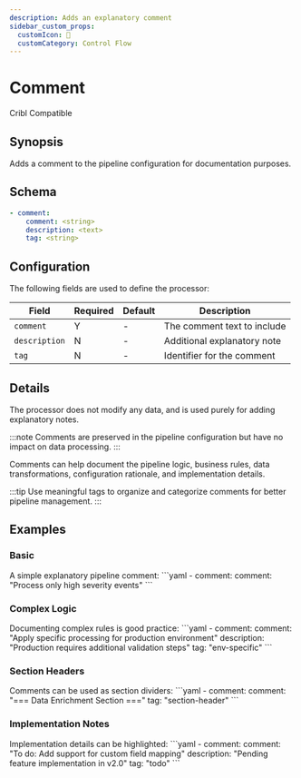 ```yaml
---
description: Adds an explanatory comment
sidebar_custom_props: 
  customIcon: 💭
  customCategory: Control Flow
---
```


# Comment

<span className="theme-doc-version-badge badge badge--secondary">Cribl Compatible</span>

## Synopsis

Adds a comment to the pipeline configuration for documentation purposes.

## Schema

```yaml {2}
- comment:
    comment: <string>
    description: <text>
    tag: <string>
```

## Configuration

The following fields are used to define the processor:

|Field|Required|Default|Description|
|---|---|---|---|
|`comment`|Y|-|The comment text to include|
|`description`|N|-|Additional explanatory note|
|`tag`|N|-|Identifier for the comment|

## Details

The processor does not modify any data, and is used purely for adding explanatory notes.

:::note
Comments are preserved in the pipeline configuration but have no impact on data processing.
:::

Comments can help document the pipeline logic, business rules, data transformations, configuration rationale, and implementation details.

:::tip
Use meaningful tags to organize and categorize comments for better pipeline management.
:::

## Examples

### Basic

<ExampleGrid>
  <CommentCol>
    A simple explanatory pipeline comment:
  </CommentCol>
  <CodeCol>
    ```yaml
    - comment:
        comment: "Process only high severity events"
```
  </CodeCol>
</ExampleGrid>

### Complex Logic

<ExampleGrid>
  <CommentCol>
    Documenting complex rules is good practice:
  </CommentCol>
  <CodeCol>
    ```yaml
    - comment:
        comment: "Apply specific processing for production environment"
        description: "Production requires additional validation steps"
        tag: "env-specific"
```
  </CodeCol>
</ExampleGrid>

### Section Headers

<ExampleGrid>
  <CommentCol>
    Comments can be used as section dividers:
  </CommentCol>
  <CodeCol>
    ```yaml
    - comment:
        comment: "=== Data Enrichment Section ==="
        tag: "section-header"
```
  </CodeCol>
</ExampleGrid>

### Implementation Notes

<ExampleGrid>
  <CommentCol>
    Implementation details can be highlighted:
  </CommentCol>
  <CodeCol>
    ```yaml
    - comment:
        comment: "To do: Add support for custom field mapping"
        description: "Pending feature implementation in v2.0"
        tag: "todo"
  ```
  </CodeCol>
</ExampleGrid>
